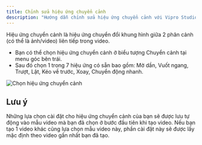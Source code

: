 ```yaml
---
title: Chỉnh sửa hiệu ứng chuyển cảnh
description: "Hướng dẫn chỉnh sửa hiệu ứng chuyển cảnh với Vipro Studio"
---
```


Hiệu ứng chuyển cảnh là hiệu ứng chuyển đổi khung hình giữa 2 phân cảnh (có thể là ảnh/video) liên tiếp trong video.

- Bạn có thể chọn hiệu ứng chuyển cảnh ở biểu tượng Chuyển cảnh tại menu góc bên trái.
- Sau đó chọn 1 trong 7 hiệu ứng có sẵn bao gồm: Mờ dần, Vuốt ngang, Trượt, Lật, Kéo về trước, Xoay, Chuyển động nhanh.

<img
  src='/vi/images/usage/video-editor/video-transition.jpeg'
  alt='Chọn hiệu ứng chuyển cảnh'
  className='rounded-lg'
/>

## Lưu ý

Những lựa chọn cài đặt cho hiệu ứng chuyển cảnh của bạn sẽ được lưu tự động vào mẫu video mà bạn đã chọn ở bước đầu tiên khi tạo video. Nếu bạn tạo 1 video khác cũng lựa chọn mẫu video này, phần cài đặt này sẽ được lấy mặc định theo video gần nhất bạn đã tạo.
